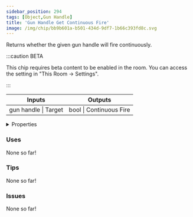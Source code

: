 ```yaml
---
sidebar_position: 294
tags: [Object,Gun Handle]
title: 'Gun Handle Get Continuous Fire'
image: /img/chip/bb9b601a-b501-434d-9df7-1b66c393fd8c.svg
---
```


Returns whether the given gun handle will fire continuously.

:::caution BETA

This chip requires beta content to be enabled in the room. You can access the setting in "This Room -> Settings".

:::

<IChip uuid="bb9b601a-b501-434d-9df7-1b66c393fd8c"/>

<table><thead><tr><th>Inputs</th><th>Outputs</th></tr></thead><tbody><tr><td>gun handle | Target</td><td>bool | Continuous Fire</td></tr></tbody></table>

<details>
  <summary>Properties</summary>
  <div>
    <div>
    <table>
      <tbody>
        <tr>
          <td>Is beta required?</td>
          <td>Yes</td>
        </tr>
        <tr>
          <td>Is chip a trolling risk?</td>
          <td>No</td>
        </tr>
        <tr>
          <td>Is chip a role assignment risk?</td>
          <td>No</td>
        </tr>
        <tr>
          <td>Chip UUID</td>
          <td>bb9b601a-b501-434d-9df7-1b66c393fd8c</td>
        </tr>
        <tr>
          <td>Room availability</td>
          <td>Available everywhere</td>
        </tr>
      </tbody>
    </table>
    </div>
  </div>
</details>

### Uses

None so far!

### Tips

None so far!

### Issues

None so far!